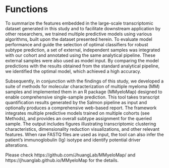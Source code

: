 # Functions

To summarize the features embedded in the large-scale transcriptomic dataset generated in this study and to facilitate downstream application by other researchers, we trained multiple predictive models using various algorithms, built upon the dataset presented herein. To evaluate model performance and guide the selection of optimal classifiers for robust subtype prediction, a set of external, independent samples was integrated with our cohort and annotated using the same analytical pipeline. These external samples were also used as model input. By comparing the model predictions with the results obtained from the standard analytical pipeline, we identified the optimal model, which achieved a high accuracy. 

Subsequently, in conjunction with the findings of this study, we developed a suite of methods for molecular characterization of multiple myeloma (MM) samples and implemented them in an R package (MMyeloMap) designed to enable comprehensive single-sample prediction. This tool takes transcript quantification results generated by the Salmon pipeline as input and optionally produces a comprehensive web-based report. The framework integrates multiple predictive models trained on multiple cohorts (see Methods), and provides an overall subtype assignment for the queried sample. The output includes figures illustrating transcriptomic clustering characteristics, dimensionality reduction visualizations, and other relevant features. When raw FASTQ files are used as input, the tool can also infer the patient’s immunoglobulin (Ig) isotype and identify potential driver alterations.

Please check https://github.com/JhuangLab/MMyeloMap/ and https://jhuanglab.github.io/MMyeloMap for the details.
